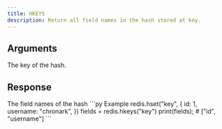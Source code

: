 ```yaml
---
title: HKEYS
description: Return all field names in the hash stored at key.
---
```


## Arguments

<ParamField body="key" type="string" required>
  The key of the hash.
</ParamField>


## Response

<ResponseField type="string[]" required>
  The field names of the hash
</ResponseField>

<RequestExample>
```py Example
redis.hset("key", {
  id: 1,
  username: "chronark",
  })
fields = redis.hkeys("key")
print(fields); # ["id", "username"]
```
</RequestExample>
